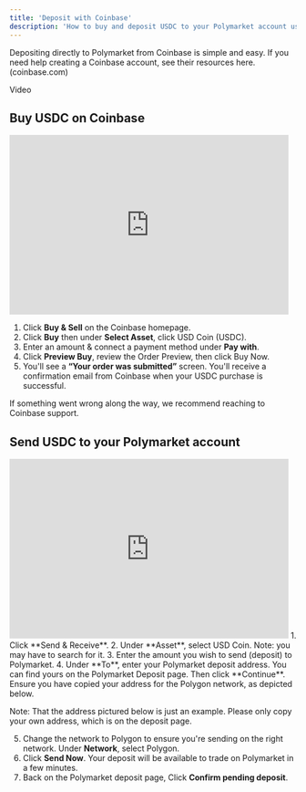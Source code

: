 ```yaml
---
title: 'Deposit with Coinbase' 
description: 'How to buy and deposit USDC to your Polymarket account using Coinbase.'
---
```



Depositing directly to Polymarket from Coinbase is simple and easy. If you need help creating a Coinbase account, see their resources here. (coinbase.com)

Video 

Buy USDC on Coinbase
---  
<iframe width="490" height="315" src="https://www.youtube.com/embed/R4END1E5XcY?si=CT4JLuqqG8NNIrWe" title="YouTube video player" frameborder="0" allow="accelerometer; autoplay; clipboard-write; encrypted-media; gyroscope; picture-in-picture; web-share" referrerpolicy="strict-origin-when-cross-origin" allowfullscreen></iframe>

1. Click **Buy & Sell** on the Coinbase homepage.
2. Click **Buy** then under **Select Asset**, click USD Coin (USDC).
3. Enter an amount & connect a payment method under **Pay with**.
4. Click **Preview Buy**, review the Order Preview, then click Buy Now.
5. You'll see a **“Your order was submitted”** screen. You'll receive a confirmation email from Coinbase when your USDC purchase is successful.

If something went wrong along the way, we recommend reaching to Coinbase support. 

Send USDC to your Polymarket account
--- 
<iframe width="490" height="315" src="https://www.youtube.com/embed/O6HaKdE9d80?si=NwuCGTzcilUhVQwg" title="YouTube video player" frameborder="0" allow="accelerometer; autoplay; clipboard-write; encrypted-media; gyroscope; picture-in-picture; web-share" referrerpolicy="strict-origin-when-cross-origin" allowfullscreen></iframe>
1. Click **Send & Receive**.
2. Under **Asset**, select USD Coin. Note: you may have to search for it. 
3. Enter the amount you wish to send (deposit) to Polymarket.
4.  Under **To**, enter your Polymarket deposit address. You can find yours on the Polymarket Deposit page. Then click **Continue**. 
Ensure you have copied your address for the Polygon network, as depicted below. 

Note: That the address pictured below is just an example. Please only copy your own address, which is on the deposit page. 

5. Change the network to Polygon to ensure you're sending on the right network. Under **Network**, select Polygon.
6. Click **Send Now**. Your deposit will be available to trade on Polymarket in a few minutes.
7. Back on the Polymarket deposit page, Click **Confirm pending deposit**. 

